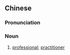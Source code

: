 ==Chinese==
{{zh-forms|s=专业人士|type=22}}

===Pronunciation===
{{zh-pron
|m=zhuānyè rénshì
|cat=n
}}

===Noun===
{{zh-noun}}

# [[professional]]; [[practitioner]]